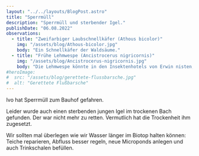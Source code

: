 ```yaml
---
layout: "../../layouts/BlogPost.astro"
title: "Sperrmüll"
description: "Sperrmüll und sterbender Igel."
publishDate: "06.08.2022"
observations:
  - title: "Zweifarbiger Laubschnellkäfer (Athous bicolor)"
    img: "/assets/blog/Athous-bicolor.jpg"
    body: "Ein Schnellkäfer der Waldsäume."
  - title: "Frühe Lehmwespe (Ancistrocerus nigricornis)"
    img: "/assets/blog/Ancistrocerus-nigricornis.jpg"
    body: "Die Lehmwespe könnte in den Insektenhotels von Erwin nisten, wahrscheinlich aber ist, dass sie in Stängeln von Brombeere oder Engelswurz nistet. Sie ist auch ein Raupenjäger."
#heroImage:
#  src: "/assets/blog/gerettete-flussbarsche.jpg"
#  alt: "Gerettete Flußbarsche"
---
```



Ivo hat Sperrmüll zum Bauhof gefahren.

Leider wurde auch einen sterbenden jungen Igel im trockenen Bach gefunden.
Der war nicht mehr zu retten. Vermutlich hat die Trockenheit ihm zugesetzt.

Wir sollten mal überlegen wie wir Wasser länger im Biotop halten können:
Teiche reparieren, Abfluss besser regeln, neue Microponds anlegen und auch Trinkschalen befüllen.


<Cards observations={frontmatter.observations} />
